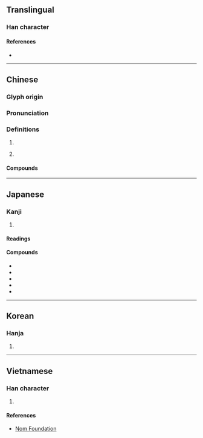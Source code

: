{{also|狌}}
{{character info/new}}
==Translingual==

===Han character===
{{Han char|rn=94|rad=犬|as=09|sn=12|four=46214|canj=KHAHM|ids=⿰犭星}}

====References====
* {{Han ref|kx=0714.210|dkj=20528|dj=1126.180|hdz=21356.170|uh=7329|ud=29481|bh=B556|bd=46422}}

----

==Chinese==
{{zh-forms}}

===Glyph origin===
{{Han etym}}

===Pronunciation===
{{zh-pron
|m=xīng
|c=sing1
|mn=seng
|mc=y
|oc=y
|cat=n
}}

===Definitions===
{{zh-hanzi}}

# {{zh-only|猩猩|short=y}}
# {{lb|zh|by extension}} {{zh-synonym|猩紅|[[scarlet]]; [[bright]] [[red]]}}

====Compounds====
{{zh-der|大猩猩|猩猩|猩猩木|猩猩草|猩紅|猩紅熱|猩脣|金剛猩猩|黑猩猩}}

----

==Japanese==

===Kanji===
{{ja-kanji|grade=|rs=犬09}}

# {{defn|lang=ja|sort=犬09}}

====Readings====
{{ja-readings
|goon=しょう
|kanon=せい
|kun=しょうじょう-, あかいろ}}

====Compounds====
* {{ja-r|黒猩々|くろしょうじょう|gloss=[[chimpanzee]]}}
* {{ja-r|猩紅熱|しょうこうねつ|gloss=[[scarlet fever]]}}
* {{ja-r|猩々|しょうじょう|gloss=[[orangutan]]; heavy drinker}}
* {{ja-r|猩々蠅|しょうじょうばえ|gloss=[[fruit fly]] of Drosophilidae}}
* {{ja-r|猩々緋|しょうじょうひ|gloss=}}

----

==Korean==

===Hanja===
{{ko-hanja|hangeul=성|eumhun=|rv=seong|mr=sŏng|y=seng}}

# {{defn|lang=ko|sort=犬09}}

----

==Vietnamese==

===Han character===
{{vi-readings|rs=犬09| hanviet = tinh}}

# {{defn|lang=vi|sort=犬09}}

====References====
* [http://nomfoundation.org/common/nom_details.php?codepoint=7329 Nom Foundation]
